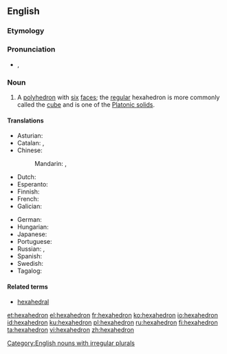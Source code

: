 ==English==
{{wikipedia}}

===Etymology===
{{confix|hexa|hedron|lang=en}}

===Pronunciation===
* {{enPR|hĕksəhē'drən}}, {{IPA|/hɛksəˈhiːdrən/|lang=en}}

===Noun===
{{en-noun|s|hexahedra}}

# {{label|en|geometry}} A [[polyhedron]] with [[six]] [[face]]s; the [[regular]] hexahedron is more commonly called the [[cube]] and is one of the [[Platonic solid]]s.

====Translations====
<!--Note: add translations for "hexahedron" here, not for "cube"-->
{{trans-top|polyhedron with six faces}}
* Asturian: {{t|ast|hexaedru|m}}
* Catalan: {{t|ca|hexaedre|m}}, {{t|ca|hexàedre|m}}
* Chinese:
*: Mandarin: {{t|cmn|六面體|sc=Hani}}, {{t+|cmn|六面体|tr=liùmiàntǐ|sc=Hani}}
* Dutch: {{t+|nl|hexaëder}}
* Esperanto: {{t|eo|sesedro}}
* Finnish: {{t+|fi|heksaedri}}
* French: {{t+|fr|hexaèdre|m}}
* Galician: {{t+|gl|hexaedro|m}}
{{trans-mid}}
* German: {{t+|de|Hexaeder|n}}
* Hungarian: {{t|hu|hexaéder}}
* Japanese: {{t|ja|六面体|tr=ろくめんたい, rokumentai|sc=Jpan}}
* Portuguese: {{t+|pt|hexaedro|m}}
* Russian: {{t+|ru|гекса́эдр|m}}, {{t+|ru|шестигра́нник|m}}
* Spanish: {{t+|es|hexaedro|m}}
* Swedish: {{t+|sv|hexaeder|c}}
* Tagalog: {{t|tl|nimdayag}}
{{trans-bottom}}

====Related terms====
* [[hexahedral]]

[[Category:English nouns with irregular plurals]]

[[et:hexahedron]]
[[el:hexahedron]]
[[fr:hexahedron]]
[[ko:hexahedron]]
[[io:hexahedron]]
[[id:hexahedron]]
[[ku:hexahedron]]
[[pl:hexahedron]]
[[ru:hexahedron]]
[[fi:hexahedron]]
[[ta:hexahedron]]
[[vi:hexahedron]]
[[zh:hexahedron]]
